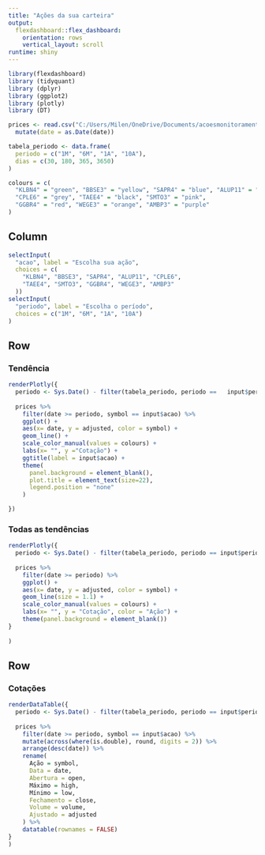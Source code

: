 ---
title: "Ações da sua carteira"
output: 
  flexdashboard::flex_dashboard:
    orientation: rows
    vertical_layout: scroll
runtime: shiny
---

```{r setup, include=FALSE}
library(flexdashboard)
library (tidyquant)
library (dplyr)
library (ggplot2)
library (plotly)
library (DT)

prices <- read.csv("C:/Users/Milen/OneDrive/Documents/acoesmonitoramento/prices.csv") %>%
  mutate(date = as.Date(date))

tabela_periodo <- data.frame(
  periodo = c("1M", "6M", "1A", "10A"),
  dias = c(30, 180, 365, 3650)
)

colours = c(
  "KLBN4" = "green", "BBSE3" = "yellow", "SAPR4" = "blue", "ALUP11" = "cyan",
  "CPLE6" = "grey", "TAEE4" = "black", "SMTO3" = "pink",
  "GGBR4" = "red", "WEGE3" = "orange", "AMBP3" = "purple"
)

```

Column {.sidebar}
-----------------------------------------------------------------------



```{r}
selectInput(
  "acao", label = "Escolha sua ação",
  choices = c(
    "KLBN4", "BBSE3", "SAPR4", "ALUP11", "CPLE6", 
    "TAEE4", "SMTO3", "GGBR4", "WEGE3", "AMBP3"
  ))
selectInput(
  "periodo", label = "Escolha o período",
  choices = c("1M", "6M", "1A", "10A")
)
```

Row {data-width=500}
-----------------------------------------------------------------------

### Tendência

```{r}
renderPlotly({
  periodo <- Sys.Date() - filter(tabela_periodo, periodo ==   input$periodo)$dias
  
  prices %>%
    filter(date >= periodo, symbol == input$acao) %>%
    ggplot() + 
    aes(x= date, y = adjusted, color = symbol) +
    geom_line() +
    scale_color_manual(values = colours) +
    labs(x= "", y ="Cotação") +
    ggtitle(label = input$acao) +
    theme(
      panel.background = element_blank(),
      plot.title = element_text(size=22),
      legend.position = "none"
    )

})

```

### Todas as tendências

```{r}
renderPlotly({
  periodo <- Sys.Date() - filter(tabela_periodo, periodo == input$periodo)$dias
  
  prices %>%
    filter(date >= periodo) %>%
    ggplot() +
    aes(x= date, y = adjusted, color = symbol) +
    geom_line(size = 1.1) +
    scale_color_manual(values = colours) +
    labs(x= "", y = "Cotação", color = "Ação") +
    theme(panel.background = element_blank())
}
  
)

```

Row {data-width=500}
-----------------------------------------------------------------------

### Cotações

```{r}
renderDataTable({
  periodo <- Sys.Date() - filter(tabela_periodo, periodo == input$periodo)$dias
  
  prices %>%
    filter(date >= periodo, symbol == input$acao) %>%
    mutate(across(where(is.double), round, digits = 2)) %>%
    arrange(desc(date)) %>%
    rename(
      Ação = symbol,
      Data = date,
      Abertura = open,
      Máximo = high,
      Mínimo = low,
      Fechamento = close,
      Volume = volume,
      Ajustado = adjusted
    ) %>%
    datatable(rownames = FALSE)
}
)

```

